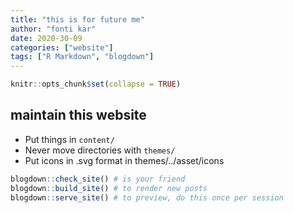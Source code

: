 ```yaml
---
title: "this is for future me"
author: "fonti kar"
date: 2020-30-09
categories: ["website"]
tags: ["R Markdown", "blogdown"]
---
```


```r
knitr::opts_chunk$set(collapse = TRUE)
```

## maintain this website

- Put things in `content/`
- Never move directories with `themes/`
- Put icons in .svg format in themes/../asset/icons

```r
blogdown::check_site() # is your friend
blogdown::build_site() # to render new posts
blogdown::serve_site() # to preview, do this once per session
```
